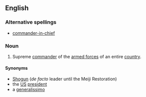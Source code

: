 ==English==

===Alternative spellings===
* [[commander-in-chief]]

===Noun===
{{en-noun|sg=[[commander]] [[in]] [[chief]]|commanders in chief}}

# Supreme [[commander]] of the [[armed forces]] of an entire [[country]].

====Synonyms====
*[[Shogun]] (''de facto'' leader until the Meiji Restoration)
*the [[US]] [[president]]
*a [[generalissimo]]